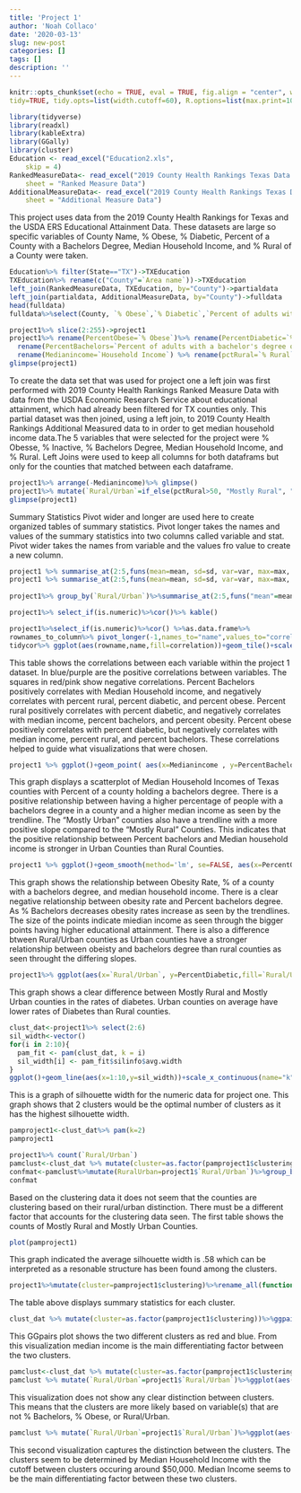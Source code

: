 ```yaml
---
title: 'Project 1'
author: 'Noah Collaco'
date: '2020-03-13'
slug: new-post
categories: []
tags: []
description: ''
---
```

```r
knitr::opts_chunk$set(echo = TRUE, eval = TRUE, fig.align = "center", warning = F, message = F,
tidy=TRUE, tidy.opts=list(width.cutoff=60), R.options=list(max.print=100))
```




```R
library(tidyverse)
library(readxl)
library(kableExtra)
library(GGally)
library(cluster)
Education <- read_excel("Education2.xls", 
    skip = 4)
RankedMeasureData<- read_excel("2019 County Health Rankings Texas Data - v1_0.xls", 
    sheet = "Ranked Measure Data")
AdditionalMeasureData<- read_excel("2019 County Health Rankings Texas Data - v1_0.xls", 
    sheet = "Additional Measure Data")


```
  This project uses data from the 2019 County Health Rankings for Texas and the USDA ERS Educational Attainment Data. These datasets are large so specific variables of County Name, % Obese, % Diabetic, Percent of a County with a Bachelors Degree, Median Household Income, and % Rural of a County were taken. 
```r

Education%>% filter(State=="TX")->TXEducation
TXEducation%>% rename(c("County"=`Area name`))->TXEducation
left_join(RankedMeasureData, TXEducation, by="County")->partialdata
left_join(partialdata, AdditionalMeasureData, by="County")->fulldata
head(fulldata)
fulldata%>%select(County, `% Obese`,`% Diabetic`,`Percent of adults with a bachelor's degree or higher, 2014-18` , `Household Income`, `% Rural`)->project1

project1%>% slice(2:255)->project1
project1%>% rename(PercentObese=`% Obese`)%>% rename(PercentDiabetic=`% Diabetic`)%>%
  rename(PercentBachelors=`Percent of adults with a bachelor's degree or higher, 2014-18`)%>%
  rename(Medianincome=`Household Income`) %>% rename(pctRural=`% Rural`)->project1
glimpse(project1)
```
To create the data set that was used for project one a left join was first performed with 2019 County Health Rankings Ranked Measure Data with data from the USDA Economic Research Service about educational attainment, which had already been filtered for TX counties only. This partial dataset was then joined, using a left join, to 2019 County Health Rankings Additional Measured data to in order to get median household income data.The 5 variables that were selected for the project were % Obesse, % Inactive, % Bachelors Degree, Median Household Income, and % Rural. Left Joins were used to keep all columns for both dataframs but only for the counties that matched between each dataframe. 


```R
project1%>% arrange(-Medianincome)%>% glimpse()
project1%>% mutate(`Rural/Urban`=if_else(pctRural>50, "Mostly Rural", "Mostly Urban"))->project1
glimpse(project1)

```

Summary Statistics 
Pivot wider and longer are used here to create organized tables of summary statistics. Pivot longer takes the names and values of the summary statistics into two columns called variable and stat. Pivot wider takes the names from variable and the values fro value to create a new column. 
```R
project1 %>% summarise_at(2:5,funs(mean=mean, sd=sd, var=var, max=max, min=min))
project1 %>% summarise_at(2:5,funs(mean=mean, sd=sd, var=var, max=max, min=min))%>% pivot_longer(contains("_"))%>%separate(name,sep="_",into=c("variable","Stat"))%>% pivot_wider(names_from = "variable",values_from="value")%>%arrange(Stat)%>% kable()
                         
project1%>% group_by(`Rural/Urban`)%>%summarise_at(2:5,funs("mean"=mean, "sd"=sd, "var"=var, "max"=max, "min"=min))%>% pivot_longer(contains("_"))%>%separate(name,sep="_",into=c("variable","Stat"))%>% pivot_wider(names_from = "variable",values_from="value")%>%arrange(Stat)%>% kable()

project1%>% select_if(is.numeric)%>%cor()%>% kable()


```

```R
project1%>%select_if(is.numeric)%>%cor() %>%as.data.frame%>%
rownames_to_column%>% pivot_longer(-1,names_to="name",values_to="correlation")->tidycor
tidycor%>% ggplot(aes(rowname,name,fill=correlation))+geom_tile()+scale_fill_gradient2(low="red",high="blue")+ geom_text(aes(label=round(correlation,2)),color = "black", size = 4)+ theme(axis.text.x = element_text(angle = 90, hjust = 1))+ coord_fixed()+ ggtitle("Correlation Matrix for TX County Data")
```
  
This table shows the correlations between each variable within the project 1 dataset. In blue/purple are the positive correlations between variables. The squares in red/pink show negative correlations. Percent Bachelors positively correlates with Median Household income, and negatively correlates with percent rural, percent diabetic, and percent obese. Percent rural positively correlates with percent diabetic, and negatively correlates with median income, percent bachelors, and percent obesity. Percent obese positively correlates with percent diabetic, but negatively correlates with median income, percent rural, and percent bachelors. These correlations helped to guide what visualizations that were chosen. 

```R
project1 %>% ggplot()+geom_point( aes(x=Medianincome , y=PercentBachelors,color=`Rural/Urban`, ))+scale_x_continuous()+geom_smooth(method='lm', se=FALSE, aes(x=Medianincome , y=PercentBachelors,color=`Rural/Urban`)) +ggtitle("Percent Bachelors vs Median Income in Texas Counties") +scale_x_continuous(labels=scales::dollar)+xlab("Median Household Income")+ylab("% of County with Bachelors Degree")+scale_y_continuous(breaks=seq(0, 50, 10))+scale_color_brewer(palette = "Set1")

```
  This graph displays a scatterplot of Median Household Incomes of Texas counties with Percent of a county holding a bachelors degree. There is a positive relationship between having a higher percentage of people with a bachelors degree in a county and a higher median income as seen by the trendline. The "Mostly Urban" counties also have a trendline with a more positive slope compared to the "Mostly Rural" Counties. This indicates that the positive relationship between Percent bachelors and Median household income is stronger in Urban Counties than Rural Counties. 

```R
project1 %>% ggplot()+geom_smooth(method='lm', se=FALSE, aes(x=PercentObese , y=PercentBachelors,color=`Rural/Urban`))+geom_point( aes(x=PercentObese , y=PercentBachelors ,color=`Rural/Urban`, size=Medianincome))+scale_x_continuous() +ggtitle("Percent Bachelors vs Obesity Rate in Texas Counties") +xlab("Obesity Rate (%)")+ylab("% of County with Bachelors Degree")+scale_color_brewer(palette = "Paired")

```
  This graph shows the relationship between Obesity Rate, % of a county with a bachelors degree, and median household income. There is a clear negative relationship between obesity rate and Percent bachelors degree. As % Bachelors decreases obesity rates increase as seen by the trendlines. The size of the points indicate miedian income as seen through the bigger points having higher educational attainment. There is also a difference btween Rural/Urban counties as Urban counties have a stronger relationship between obeisty and bachelors degree than rural counties as seen throught the differing slopes. 

```R

project1%>% ggplot(aes(x=`Rural/Urban`, y=PercentDiabetic,fill=`Rural/Urban`))+geom_bar(stat = "summary",fun.y="mean", width = .7)+geom_errorbar(stat="summary", width=.5)+theme(legend.position = "none") +ggtitle("Mean Diabetic Percentage in Rural vs Urban Counties") +scale_fill_brewer(palette="Set1")

```
  This graph shows a clear difference between Mostly Rural and Mostly Urban counties in the rates of diabetes. Urban counties on average have lower rates of Diabetes than Rural counties. 

```R

clust_dat<-project1%>% select(2:6)
sil_width<-vector()
for(i in 2:10){    
  pam_fit <- pam(clust_dat, k = i)    
  sil_width[i] <- pam_fit$silinfo$avg.width  
}
ggplot()+geom_line(aes(x=1:10,y=sil_width))+scale_x_continuous(name="k",breaks=1:10) +ggtitle("Silhouette Width vs Number of Clusters")
```
  This is a graph of silhouette width for the numeric data for project one. This graph shows that 2 clusters would be the optimal number of clusters as it has the highest silhouette width.
```R
pamproject1<-clust_dat%>% pam(k=2)
pamproject1
```
```R
project1%>% count(`Rural/Urban`)
pamclust<-clust_dat %>% mutate(cluster=as.factor(pamproject1$clustering))
confmat<-pamclust%>%mutate(RuralUrban=project1$`Rural/Urban`)%>%group_by(RuralUrban)%>%count(cluster)%>% pivot_wider(names_from="cluster",values_from="n",values_fill = list('n'=0))
confmat

```
  Based on the clustering data it does not seem that the counties are clustering based on their rural/urban distinction. There must be a different factor that accounts for the clustering data seen. The first table shows the counts of Mostly Rural and Mostly Urban Counties.
```R
plot(pamproject1)
```
  This graph indicated the average silhouette width is .58 which can be interpreted as a resonable structure has been found among the clusters. 
```R
project1%>%mutate(cluster=pamproject1$clustering)%>%rename_all(function(x)sub("_", ".", x))%>%select_if(is.numeric)%>% group_by(cluster)%>%mutate(n=n())%>%group_by(cluster,n)%>% summarize_all( .funs = list("mean"=mean,"median"=median,"sd"=sd),na.rm=T)%>% pivot_longer(contains("_"))%>%separate(name,sep="_",into=c("variable","stat"))%>% pivot_wider(names_from = "variable",values_from="value")%>%arrange(stat)%>% kable()
```
The table above displays summary statistics for each cluster. 
```R
clust_dat %>% mutate(cluster=as.factor(pamproject1$clustering))%>%ggpairs(columns=1:5, aes(color=cluster))

```
This GGpairs plot shows the two different clusters as red and blue. From this visualization median income is the main differentiating factor between the two clusters. 
```R
pamclust<-clust_dat %>% mutate(cluster=as.factor(pamproject1$clustering))
pamclust %>% mutate(`Rural/Urban`=project1$`Rural/Urban`)%>%ggplot(aes(PercentObese,PercentBachelors,color=`Rural/Urban`, shape=cluster)) + geom_point() +scale_color_brewer(palette = "Set1")+ ggtitle("Percent Bachelors vs Obesity with Cluster Data")+ylab("% of County with Bachelors Degree")+xlab("Obesity Rate (%)")
```
  This visualization does not show any clear distinction between clusters. This means that the clusters are more likely based on variable(s) that are not % Bachelors, % Obese, or Rural/Urban.
```R
pamclust %>% mutate(`Rural/Urban`=project1$`Rural/Urban`)%>%ggplot(aes(PercentBachelors,Medianincome,color=`Rural/Urban`, shape=cluster)) + geom_point() +scale_color_brewer(palette = "Set1")+ ggtitle("Percent Bachelors vs Median Income with Cluster Data")+scale_y_continuous(breaks=seq(20000, 100000, 10000),labels=scales::dollar)+geom_abline(slope=1, intercept = 50000)+xlab("% of County with Bachelors Degree")+ylab("Median Household Income")
```

  This second visualization captures the distinction between the clusters. The clusters seem to be determined by Median Household Income with the cutoff between clusters occuring around $50,000. Median Income seems to be the main differentiating factor between these two clusters. 



